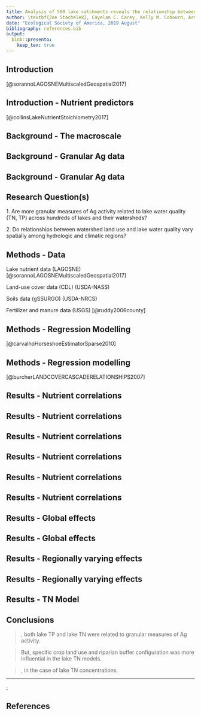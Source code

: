 ```yaml
---
title: Analysis of 500 lake catchments reveals the relationship between crop type, fertilizer and manure inputs and lake nutrient concentrations
author: \textbf{Joe Stachelek}, Cayelan C. Carey, Kelly M. Cobourn, Armen R. Kemanian, Tyler Wagner, Kathleen C. Weathers, Weizhe Weng and Patricia A. Soranno
date: "Ecological Society of America, 2019 August"
bibliography: references.bib
output: 
  binb::presento:
    keep_tex: true
---
```


## Introduction
\small

\vspace{2em}

\alert{Ag land-use is associated with higher lake nutrient concentrations} \tiny [@sorannoLAGOSNEMultiscaledGeospatial2017]

\vspace{0.5em}

\centerline{\includegraphics[width=13cm]{images/tn_vs_ag.png}}\hspace*{8cm}

## Introduction - Nutrient predictors
\small

\begin{columns}
\begin{column}{0.5\textwidth}
\begin{itemize}[leftmargin=*]
\item \begin{tabular}{cc}
        \raisebox{-.5\height}{\includegraphics[width=0.08\paperwidth]{images/input_key}} & Nutrient inputs - Fertilizer and manure applications
       \end{tabular}
\item \begin{tabular}{cc}
        \raisebox{-.5\height}{\includegraphics[width=0.08\paperwidth]{images/transport_key}} & Nutrient transport - Baseflow, soils, precipitation
        \end{tabular}
\item \begin{tabular}{cc}
        \raisebox{-.5\height}{\includegraphics[width=0.08\paperwidth]{images/proxy_key}} & Land-use cover - Specific crops, etc.
        \end{tabular}
\item \begin{tabular}{cc}
\raisebox{-.5\height}{\includegraphics[width=0.08\paperwidth]{images/buffer_key}} & Buffer configuration - Land-use cover, specific crops
\end{tabular}
\item \begin{tabular}{cc}
\raisebox{-.5\height}{\includegraphics[width=0.08\paperwidth]{images/lake_key}} & Lake characteristics - Depth, area, etc.
\end{tabular}
\end{itemize}
\end{column}
\begin{column}{0.5\textwidth}
\begin{itemize}[leftmargin=*]
\item
\end{itemize}
\end{column}
\end{columns}

\tiny [@collinsLakeNutrientStoichiometry2017]

## Background - The macroscale
\small

\vspace{-2em}

\begin{figure}
    \includegraphics[width=11cm]{images/granularity.png}
  \end{figure}

<!-- \vspace{-2em} -->
<!-- \noindent\makebox[\linewidth]{\rule{\paperwidth}{0.4pt}} -->

<!-- ### What are some things we’ve learned from fine scale, granular-data studies? -->
<!-- Field runoff is controlled by location of subsurface drainage, agricultural practices like conservation tillage and cover crop planting, as well as crop rotations, and the timing of fertilizer applications. -->

<!-- What are some things we’ve learned from macroscale, aggregated-data studies? -->

<!-- Both TN and TP concentrations are tied to Ag land use. -->

<!-- P loading to streams is tied to hydrology -->

## Background - Granular Ag data
\small

\vspace{-2em}

<!-- \alert{Ag land-use is an aggregated measure}  -->
<!-- that may mask underlying relationships. -->

  \begin{figure}
    \includegraphics[width=11cm]{../../JournalSubmissions/lagos_ag/figures/cdl_vs_nlcd-1.png}
  \end{figure}

<!-- \draw [step=1.0,blue, very thick] (0,-2) grid (10,2); -->
\begin{tikzpicture}[remember picture, overlay]
  \color{black} 
  \pgfsetarrowsstart{latex}
  \pgfsetlinewidth{1ex}
  \pgfpathmoveto{\pgfpoint{7.8cm}{0cm}}
  \pgfpathlineto{\pgfpoint{2.7cm}{0cm}}
  \pgfusepath{stroke}
  \node at (1.8,-0.8) {\textbf{Aggregated}};
  \node at (8.5,-0.75) {\textbf{Granular}};
\end{tikzpicture}

<!-- \node at (1,0) [ -->
<!--     color=white, -->
<!--     draw=black, -->
<!--     single arrow, -->
<!--     single arrow head extend=0.4cm, -->
<!--     single arrow tip angle=110, -->
<!--     single arrow head indent=0.1cm, -->
<!--     minimum height=2cm, -->
<!--     inner sep=1pt -->
<!-- ] {}; -->

## Background - Granular Ag data
\small

<!-- \alert{Watershed land-use summaries are spatially coarse}  -->
 <!-- measures that may mask underlying relationships. -->

\vspace{-3.5em}

  \begin{tikzpicture}[remember picture, overlay]
  \node[rotate=90] at (-0.5,-3.3) {\footnotesize \alert{Poorly Buffered Stream}};
  \draw[decoration={brace,mirror,raise=5pt,amplitude=0.2cm},decorate,line width=0.4mm]
  (0.1,-2.6) -- (0.1,-4.5);
  \end{tikzpicture}
  
  <!-- \draw [step=1.0,blue, very thick] (7,-4) grid (11,-2); -->
  \begin{tikzpicture}[remember picture, overlay]
  \node[rotate=270] at (11.5,-3.9) {\footnotesize \alert{Well Buffered Stream}};
  \draw[decoration={brace,raise=5pt,amplitude=0.2cm},decorate,line width=0.4mm]
  (10.9,-2.6) -- (10.9,-5.2);
  \end{tikzpicture}

  \begin{figure}
    \includegraphics[width=11cm]{../../JournalSubmissions/lagos_ag/figures/satellite-1.png}
  \end{figure}
  
## Research Question(s)
\small

1\. Are more granular measures of Ag activity related to lake water quality (TN, TP) across hundreds of lakes and their watersheds?

\vspace{1em}

2\. Do relationships between watershed land use and lake water quality vary spatially among hydrologic and climatic regions?

<!-- [**Pictures?**] -->

## Methods - Data 
\footnotesize

<!-- \alert{with high Ag land-use cover} -->

\includegraphics[width=11cm]{../../JournalSubmissions/lagos_ag/figures/11_map-1.png} 
\vspace{0.5em}

Lake nutrient data (LAGOSNE) \tiny [@sorannoLAGOSNEMultiscaledGeospatial2017] \footnotesize

Land-use cover data (CDL) \tiny (USDA-NASS) \footnotesize

Soils data (gSSURGO) \tiny (USDA-NRCS) \footnotesize

Fertilizer and manure data (USGS) \tiny [@ruddy2006county] \footnotesize

## Methods - Regression Modelling
\footnotesize

\textblockcolour{colorlgray}
\begin{textblock}{12}(1,2)
\small
\textbf{Model type:} \hspace{48pt} Hierarchical Bayesian\\ ~ \\ \textbf{Response variables:} \hspace{0pt} TP, TN \\ ~ \\ \textbf{Global predictors:} \hspace{10pt} 12 Granular Ag variables\\ \hspace{121pt} 3 Lake and watershed characteristics \\ ~ \\ \textbf{Variable selection:} None (\emph{horseshoe} shrinkage) \\ ~ \\ \textbf{Regionally varying predictors:} 7 Wtrshd land-use vars \\ ~ \\ \textbf{Model selection:} Cross-validation on watershed land-use
\end{textblock}

\tiny [@carvalhoHorseshoeEstimatorSparse2010] \footnotesize

<!-- \textblockcolour{colorlgray} -->
<!-- \begin{textblock}{12}(1,6) -->
<!-- \small -->
<!-- \textbf{Model type:} \hspace{6pt} Hierarchical Bayesian \\ \textbf{Predictands:} \hspace{5pt} TP, TN \\ \textbf{Global predictors:} 12 Granular Ag variables \\ \hspace{0.2em} 3 Lake and watershed characteristics \\ \textbf{Variable selection:} None (horseshoe _shrinkage_ approach) \\ \textbf{Regionally varying predictors:} 7 Watershed land-use variables \\ \textbf{Model selection:} Cross-validation among watershed land-use -->
<!-- \end{textblock} -->

## Methods - Regression modelling
\small

\alert{Watershed land use as a regionally varying predictor.} \par \vspace{-1em}\tiny[@burcherLANDCOVERCASCADERELATIONSHIPS2007]\small

<!-- WS land use is a proxy for unmeasured Ag activities -->

<!-- Evaluate spatial variation in the relationships between lake nutrients and Ag proxies. -->

\begin{figure}
    \includegraphics[width=11cm]{../../JournalSubmissions/lagos_ag/figures/02_hierarchical_demo-1.png}
  \end{figure}

## Results - Nutrient correlations

\begin{tikzpicture}[remember picture, overlay]
  \node[opacity=1] at (5,-0.5) {\includegraphics[width=0.85\paperwidth]{../../JournalSubmissions/lagos_ag/figures/dotplot-2}};
\end{tikzpicture}

## Results - Nutrient correlations

\begin{tikzpicture}[remember picture, overlay]
  \node[opacity=1] at (5,-0.5) {\includegraphics[width=0.85\paperwidth]{../../JournalSubmissions/lagos_ag/figures/dotplot-3}};
\end{tikzpicture}

## Results - Nutrient correlations

\begin{tikzpicture}[remember picture, overlay]
  \node[opacity=1] at (5,-0.5) {\includegraphics[width=0.85\paperwidth]{../../JournalSubmissions/lagos_ag/figures/dotplot-4}};
\end{tikzpicture}

## Results - Nutrient correlations

\begin{tikzpicture}[remember picture, overlay]
  \node[opacity=1] at (5,-0.5) {\includegraphics[width=0.85\paperwidth]{../../JournalSubmissions/lagos_ag/figures/dotplot-5}};
\end{tikzpicture}
  
## Results - Nutrient correlations

\begin{tikzpicture}[remember picture, overlay]
  \node[opacity=1] at (5,-0.5) {\includegraphics[width=0.85\paperwidth]{../../JournalSubmissions/lagos_ag/figures/dotplot-6}};
\end{tikzpicture}  

## Results - Nutrient correlations

\begin{tikzpicture}[remember picture, overlay]
  \node[opacity=1] at (5,-0.5) {\includegraphics[width=0.85\paperwidth]{../../JournalSubmissions/lagos_ag/figures/dotplot-1}};
\end{tikzpicture}

<!-- ## Methods - Statistical modelling -->
<!-- \small -->

<!-- \alert{Build a multivariate model to explain nutrients in lakes} that: -->

<!-- \vspace{1em} -->

<!-- 1\. Tests for spatial variation in nutrient versus land use relationships -->

<!-- > \raggedright All predictors were treated as global (fixed) effects except for watershed land-use which was treated as spatially varying. -->

<!-- > \raggedright Model selection by leave-one-out cross validation to arrive at the "best" watershed land use predictor. -->

<!-- Therefore, \alert{we modelled the relationship between land use variables and lake nutrients as spatially variable}.  -->

<!-- Spatial random effects estimates are weighted by sample size. -->
<!-- \vspace{1em} -->

<!-- ## Methods - Statistical modelling -->
<!-- \small -->

<!-- \alert{Build a multivariate model to explain nutrients in lakes} that: -->

<!-- \vspace{1em} -->

<!-- 2\. Allows for interpretation of variable importance -->

<!-- > \raggedright Fit model in a Bayesian framework where predictor coefficients are given "horseshoe" priors. \tiny [@carvalhoHorseshoeEstimatorSparse2010] -->

<!-- \vspace{-1em} -->

<!-- \begin{center} -->
<!-- \includegraphics[height=3.8cm]{images/horseshoe_carvalho.png} -->
<!-- \end{center} -->

<!-- ## Methods - Mixed modelling -->
<!-- \small -->

<!-- \textbf{One variable from each predictor category was treated as a global (fixed) effect} -->

<!-- \alert{For TP}, this was Buffer Ag, P fertilizer input, Baseflow, and Max depth. -->

<!-- \alert{For TN}, this was Buffer Ag, N fertilizer input, Soil organic carbon, and Max depth. -->

<!-- \textbf{Watershed land-use cover was treated as a spatially varying (random) effect} -->

<!-- \alert{For TN, TP}, this was one of Ag, Pasture, Corn, Soybeans, etc. -->

<!-- Many of the variables within predictor categories are related. -->

<!-- Choose fixed effect variables based on the single strongest relationship from the prior correlation analysis. -->

<!-- to intrepret the relative influence of each _category_ of predictors. -->

<!-- \vspace{1em} -->

<!-- [**figure**] -->

<!-- Therefore, \alert{we modelled a global relationship between most variables and lake nutrients}. -->

<!-- [**Cartoon model descriptions**] -->

<!-- Why are proxy variables used for spatial random effects? -->

<!-- Which variables were assigned to each category? -->

<!-- Modelling justification from Collins XXXX as well as Filstrup 2018. -->

## Results - Global effects
\footnotesize

\begin{figure}
\includegraphics[height=7cm]{../../JournalSubmissions/lagos_ag/figures/fe-1_blocked_top.png}
\end{figure}

## Results - Global effects
\footnotesize

<!-- TP: Baseflow and Max depth have high leverage on predicted values. -->

<!-- Fixed effect coefficients were markedly different among predictor categories. -->
<!-- # Note how different in magnitude baseflow and max depth are from the others. 
A one sd change in either will have a large effect on the fitted value -->

<!-- TN: Buffer Ag land has a strong(er) leverage on predicted values. -->

\begin{figure}
\includegraphics[height=7cm]{../../JournalSubmissions/lagos_ag/figures/fe-1.png}
\end{figure}

<!-- ## Results - Regionally varying effects -->
<!-- \footnotesize -->

<!-- [**Model selection**] -->

## Results - Regionally varying effects
\footnotesize

<!-- TP: No evidence for regional variation in Ag slope -->

<!-- TN: Evidence for regional variation in corn slope -->

\vspace{0.5em}

\begin{figure}
\includegraphics[height=7cm]{../../JournalSubmissions/lagos_ag/figures/re-1.png}
\end{figure}

## Results - Regionally varying effects
\footnotesize

<!-- TP: No evidence for regional variation in Ag slope -->

<!-- TN: Evidence for regional variation in corn slope -->

\vspace{0.5em}

\begin{figure}
\includegraphics[height=7cm]{../../JournalSubmissions/lagos_ag/figures/re-2.png}
\end{figure}

## Results - TN Model
\small

<!-- Ag sensitive regions have lower soil clay content and higher N deposition rates. -->

\vspace{1.5em}

\begin{columns}
\column{5.5cm}
  \includegraphics[width=6cm]{../../JournalSubmissions/lagos_ag/figures/tn_re_hu4-1.png}
\column{5.5cm}
\vspace{3em}
  \includegraphics[width=5.5cm]{../../JournalSubmissions/lagos_ag/figures/tn_re_compare-1.png}
\end{columns}

<!-- Clay has slower OM decomp and higher erossivity -->
  
<!-- ## Discussion -->
<!-- \footnotesize -->

<!-- Lake TN in highlighted regions may be more sensitive to Ag because: -->
<!-- \vspace{2em} -->

<!-- Fields in these regions have more direct drainage due to higher prevalence of wetland soils. -->

<!-- Lakes in these regions are P limited so excess TN accumulates in the water column \tiny[@filstrupRelationshipChlorophyllPhosphorus2017]\footnotesize -->

<!-- Lakes in these regions are less hypereutrophic \tiny[@wagnerLandscapeDriversRegional2011]\footnotesize -->
<!-- <!-- 18 percent vs 12 percent (jsta calculated) --> 
<!-- <!-- TN not lower in these regions but still ... -->

<!-- Lakes in these regions are affected by an interaction among multiple land use types. -->

## Conclusions
\footnotesize

\textbf{1. Are more granular measures of Ag activity related to lake water quality (TN, TP) across hundreds of lakes and their watersheds?}

> \alert{Yes}, both lake TP and lake TN were related to granular measures of Ag activity.

> \raggedright But, specific crop land use and riparian buffer configuration was more influential in the lake TN models.

\vspace{-0.5em}

\textbf{2. Do relationships between Ag activities and lake water quality vary spatially among hydrologic and climatic regions?}

> \alert{Yes}, in the case of lake TN concentrations. 

<!-- This variability may be related to differences in lake TP, atmospheric nitrogen deposition, or soil clay content. -->

<!-- Lake TP was most strongly related to Non-ag and transport variables like lake depth and baseflow.  -->

<!-- Lake TP is well described by a global model not accounting for inter-regional variation in predictor relationships. -->

<!-- The Lake TN models using Corn as a primary landuse variable had higher predictive accuracy than models using row crop cover. -->

<!-- \tiny \small (cite Collins et al. 2017) -->

<!-- ## Methods - Data -->
<!-- \small -->

<!-- \textblockcolour{colorlgray} -->
<!-- \begin{textblock}{12}(1,6) -->
<!-- \small -->
<!-- Inputs \hspace{17pt} - Fertilizer and manure applications\\Land use \hspace{2pt} - Ag, Pasture, Row crop, Corn, Soybeans, \\ \hspace{62pt} N-fixers, Small grains\\Transport \hspace{0pt} - Baseflow, Soil characteristics, Precipitation\\Buffers \hspace{13pt} - See \emph{Land use}\\Lake \hspace{26pt} - Max depth, Area, etc. -->
<!-- \end{textblock} -->

<!-- Correlation analysis to determine how lake nutrients are related to predictors from each category. -->

<!-- \begin{center} -->
<!-- \includegraphics[width=0.85\paperwidth]{images/correlation_diagram.png} -->
<!-- \end{center} -->

<!-- ## Results - Correlation analysis -->
<!-- \small -->

<!-- \alert{Lake phosphorus concentrations} are most strongly associated with \alert{lake characteristics and measures of watershed nutrient transport}. -->

<!-- TP ~ \raisebox{-.35\height}{\includegraphics[width=0.1\paperwidth]{images/lake_key}} > \raisebox{-.35\height}{\includegraphics[width=0.1\paperwidth]{images/transport_key}} > \raisebox{-.35\height}{\includegraphics[width=0.1\paperwidth]{images/proxy_key}} > \raisebox{-.35\height}{\includegraphics[width=0.1\paperwidth]{images/buffer_key}} > \raisebox{-.35\height}{\includegraphics[width=0.1\paperwidth]{images/input_key}} -->

<!-- \vspace{0.5em} -->

<!-- \alert{Lake nitrogen concentrations} are most strongly associated with \alert{agricultural land use and the composition of riparian buffers}. -->

<!-- TN ~ \raisebox{-.35\height}{\includegraphics[width=0.1\paperwidth]{images/proxy_key}} > \raisebox{-.35\height}{\includegraphics[width=0.1\paperwidth]{images/buffer_key}} > \raisebox{-.35\height}{\includegraphics[width=0.1\paperwidth]{images/input_key}} > \raisebox{-.35\height}{\includegraphics[width=0.1\paperwidth]{images/lake_key}} > \raisebox{-.35\height}{\includegraphics[width=0.1\paperwidth]{images/transport_key}} -->

____

\tikz[overlay,remember picture] \node[opacity=0.8, at=(current page.center)]{%
  \includegraphics[width=\paperwidth]{images/crops}};

## References

\tiny
